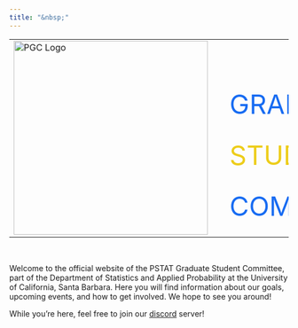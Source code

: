 ```yaml
---
title: "&nbsp;"
---
```


<style>
  table {
    table-layout: fixed;
  }
  @media all and (max-width:768px) {
        .calculator tr {    display: table;  width:100%;    }
        .calculator td {    display: table-row; }
    }
    
  body {
    background: url('Images/Logos_Icons/beta5.gif') center / auto 450px;
    background-attachment: fixed;
    background-repeat: no-repeat;
</style>

</style>

<table class = "calculator">
  <tr>
    <td class = "noborder">
      <img src="../Images/Logos_Icons/logo.png" alt="PGC Logo" width="350cm" style = "padding-right:10pt">
    </td>
    <td>
      <p style="color:rgb(24, 108, 242); 
                font-size:48px; 
                margin-bottom: -15px; 
                margin-left: 10px">
          GRADUATE</p>
      <p style="color:rgb(237, 205, 26); 
                font-size:48px; 
                margin-bottom: -15px; 
                margin-left: 10px">
          STUDENT</p>
      <p style="color:rgb(24, 108, 242); 
                font-size:48px; 
                margin-bottom: -15px; 
                margin-left: 10px">
          COMMITTEE</p>
    </td>
  </tr>
</table>


\

Welcome to the official website of the PSTAT Graduate Student Committee, part of the Department of Statistics and Applied Probability at the University of California, Santa Barbara. Here you will find information about our goals, upcoming events, and how to get involved. We hope to see you around! \

While you're here, feel free to join our <a href = "https://bit.ly/pstat-discord">discord</a> server! 
